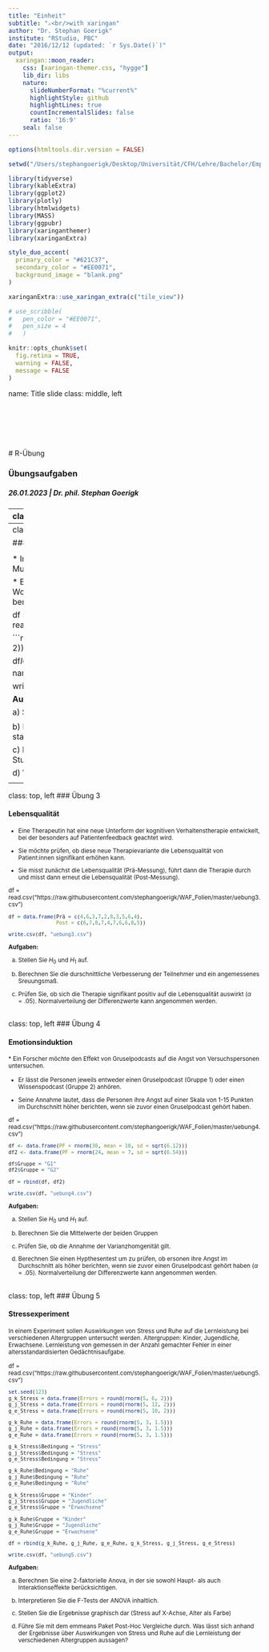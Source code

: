 ```yaml
---
title: "Einheit"
subtitle: "⚔<br/>with xaringan"
author: "Dr. Stephan Goerigk"
institute: "RStudio, PBC"
date: "2016/12/12 (updated: `r Sys.Date()`)"
output:
  xaringan::moon_reader:
    css: [xaringan-themer.css, "hygge"]
    lib_dir: libs
    nature:
      slideNumberFormat: "%current%"
      highlightStyle: github
      highlightLines: true
      countIncrementalSlides: false
      ratio: '16:9'
    seal: false
---
```


```r
options(htmltools.dir.version = FALSE)

setwd("/Users/stephangoerigk/Desktop/Universität/CFH/Lehre/Bachelor/Empirisch-wissenschaftliches Arbeiten/VO_Wissenschaftliches Arbeiten und Forschungsmethoden/WAF_Folien/")

library(tidyverse)
library(kableExtra)
library(ggplot2)
library(plotly)
library(htmlwidgets)
library(MASS)
library(ggpubr)
library(xaringanthemer)
library(xaringanExtra)

style_duo_accent(
  primary_color = "#621C37",
  secondary_color = "#EE0071",
  background_image = "blank.png"
)

xaringanExtra::use_xaringan_extra(c("tile_view"))

# use_scribble(
#   pen_color = "#EE0071",
#   pen_size = 4
#   )

knitr::opts_chunk$set(
  fig.retina = TRUE,
  warning = FALSE,
  message = FALSE
)
```

name: Title slide
class: middle, left
<br><br><br><br><br><br><br>
# R-Übung

### Übungsaufgaben
##### 26.01.2023 | Dr. phil. Stephan Goerigk

---
class: top, left
### Übung 1

#### Bundesjugendspiele

<small>

* Für die Auswertung der diesjährigen Bundesjugendspiele soll geprüft werden, ob die Leistung im Speerwurf mit der im Weitsprung zusammenhängt.

* Es wurde eine Stichprobe von 12 Schülern der 11. Klasse in beiden Disziplinen geprüft. Die Platzierung im Wettkampf wurde jeweils in einer tabelle eingetragen:

df = read.csv("https://raw.githubusercontent.com/stephangoerigk/WAF_Folien/master/uebung1.csv")


```r
set.seed(123)
N = 12
df = data.frame(ID = c(paste0(rep(1:N))),
                Schlaf = c(3,7,8,4,12,2,6,5,11,10,1,9)
)

df$Konzentration = c(1,4,8,5,10,2,9,6,11,12,3,7)
df$Konzentration = round(df$Konzentration)
names(df) = c("Schüler:in", "Rangplatz Frauen", "Rangplatz Männer")
df$`Rangplatz Männer`[df$`Rangplatz Männer` > 10] = 10
df$`Rangplatz Männer`[df$`Rangplatz Männer` < 1] = 1
df$`Rangplatz Frauen`[df$`Rangplatz Frauen` > 10] = 10
df$`Rangplatz Frauen`[df$`Rangplatz Frauen` < 1] = 1

df[, "Differenz (d)"] = df$`Rangplatz Frauen` - df$`Rangplatz Männer` 
names(df) = c("Schüler:in", "Rang Speerwurf (X)", "Rang Weitsprung (Y)", "Differenz (d)")

df2 = df
df = as.data.frame(df)
#rownames(df) = NULL

write.csv(df, "uebung1.csv")
```

**Aufgaben:**

a) Stellen Sie den Zusammenhang zwischen den Variablen graphisch dar.

b) Stellen Sie das Hypothesenpaar aus $H_{0}$ und $H_{1}$ auf.

c) Prüfen Sie mit einem angemessenen Korrelationsverfahren, ob es einen signifikanten statistischen Zusammenhang zwischen den Variablen gibt $(\alpha=.05)$. 

</small>

---
class: top, left
### Übung 2

#### Klassische Musik

<small>

* In einer Studie soll geprüft werden, ob die Anzahl an Stunden die Kinder pro Woche klassische Musik hören positiv mit deren Intelligenz zusammenhängt.

* Es wurde eine Gruppe von 13 Kindern über ihren klassischen Musikkonsum (in Stunden pro Woche) befragt, danach wurde ein Intelligenztest absolviert und der Intelligenzquotient (IQ) berechnet.

df = read.csv("https://raw.githubusercontent.com/stephangoerigk/WAF_Folien/master/uebung2.csv")

```r
set.seed(123)
N = 13
df = data.frame(ID = c(paste0(rep(1:N))),
                Musik = round(c(rnorm(N, 8, 2)))
)

df$IQ = faux::rnorm_pre(df$Musik, mu = 100, sd = 15, r = 0.1, empirical = T)
df$IQ = round(df$IQ)
names(df) = c("ID", "Musik", "IQ")

write.csv(df, "uebung2.csv")
```

**Aufgaben:**

a) Stellen Sie das Hypothesenpaar aus $H_{0}$ und $H_{1}$ auf.

b) Prüfen Sie mittels einem angemessenen Korrelationsverfahren, ob es einen signifikanten statistischen Zusammenhang zwischen den Variablen gibt $(\alpha=.05)$. 

c) Berechnen Sie, wie viele IQ Punkte ein Kind im Schnitt zusätzlich hätte, wenn es eine weitere Stunde klassische Musik hört.

d) Wie viele IQ Punkte hätte ein Kind, wenn es 0h klassische Musik hört?

</small>

---
class: top, left
### Übung 3

#### Lebensqualität
<small>

* Eine Therapeutin hat eine neue Unterform der kognitiven Verhaltenstherapie entwickelt, bei der besonders auf Patientenfeedback geachtet wird.

* Sie möchte prüfen, ob diese neue Therapievariante die Lebensqualität von Patient:innen signifikant erhöhen kann.

* Sie misst zunächst die Lebensqualität (Prä-Messung), führt dann die Therapie durch und misst dann erneut die Lebensqualität (Post-Messung).

df = read.csv("https://raw.githubusercontent.com/stephangoerigk/WAF_Folien/master/uebung3.csv")

```r
df = data.frame(Prä = c(4,6,3,7,2,8,3,5,6,4),
                Post = c(6,7,8,7,4,7,6,6,8,5))

write.csv(df, "uebung3.csv")
```

**Aufgaben:**

a) Stellen Sie $H_{0}$ und $H_{1}$ auf.

b) Berechnen Sie die durschnittliche Verbesserung der Teilnehmer und ein angemessenes Sreuungsmaß.

c) Prüfen Sie, ob sich die Therapie signifikant positiv auf die Lebensqualität auswirkt $(\alpha=.05)$. Normalverteilung der Differenzwerte kann angenommen werden.

</small>
---
class: top, left
### Übung 4

#### Emotionsinduktion

<small>
* Ein Forscher möchte den Effekt von Gruselpodcasts auf die Angst von Versuchspersonen untersuchen.

* Er lässt die Personen jeweils entweder einen Gruselpodcast (Gruppe 1) oder einen Wissenspodcast (Gruppe 2) anhören.

* Seine Annahme lautet, dass die Personen ihre Angst auf einer Skala von 1-15 Punkten im Durchschnitt höher berichten, wenn sie zuvor einen Gruselpodcast gehört haben.

df = read.csv("https://raw.githubusercontent.com/stephangoerigk/WAF_Folien/master/uebung4.csv")

```r
df <- data.frame(PF = rnorm(30, mean = 10, sd = sqrt(6.12)))
df2 <- data.frame(PF = rnorm(24, mean = 7, sd = sqrt(6.54)))

df$Gruppe = "G1"
df2$Gruppe = "G2"

df = rbind(df, df2)

write.csv(df, "uebung4.csv")
```

**Aufgaben:**

a) Stellen Sie $H_{0}$ und $H_{1}$ auf.

b) Berechnen Sie die Mittelwerte der beiden Gruppen

c) Prüfen Sie, ob die Annahme der Varianzhomgenität gilt.

d) Berechnen Sie einen Hypthesentest um zu prüfen, ob ersonen ihre Angst im Durchschnitt als höher berichten, wenn sie zuvor einen Gruselpodcast gehört haben $(\alpha=.05)$. Normalverteilung der Differenzwerte kann angenommen werden.

</small>
---
class: top, left
### Übung 5

#### Stressexperiment
<small>
In einem Experiment sollen Auswirkungen von Stress und Ruhe auf die Lernleistung bei verschiedenen Altergruppen untersucht werden. Altergruppen: Kinder, Jugendliche, Erwachsene. Lernleistung von gemessen in der Anzahl gemachter Fehler in einer altersstandardisierten Gedächtnisaufgabe.

df = read.csv("https://raw.githubusercontent.com/stephangoerigk/WAF_Folien/master/uebung5.csv")

```r
set.seed(123)
g_k_Stress = data.frame(Errors = round(rnorm(5, 6, 2)))
g_j_Stress = data.frame(Errors = round(rnorm(5, 12, 2)))
g_e_Stress = data.frame(Errors = round(rnorm(5, 10, 2)))

g_k_Ruhe = data.frame(Errors = round(rnorm(5, 3, 1.5)))
g_j_Ruhe = data.frame(Errors = round(rnorm(5, 3, 1.5)))
g_e_Ruhe = data.frame(Errors = round(rnorm(5, 3, 1.5)))

g_k_Stress$Bedingung = "Stress"
g_j_Stress$Bedingung = "Stress"
g_e_Stress$Bedingung = "Stress"

g_k_Ruhe$Bedingung = "Ruhe"
g_j_Ruhe$Bedingung = "Ruhe"
g_e_Ruhe$Bedingung = "Ruhe"

g_k_Stress$Gruppe = "Kinder"
g_j_Stress$Gruppe = "Jugendliche"
g_e_Stress$Gruppe = "Erwachsene"

g_k_Ruhe$Gruppe = "Kinder"
g_j_Ruhe$Gruppe = "Jugendliche"
g_e_Ruhe$Gruppe = "Erwachsene"

df = rbind(g_k_Ruhe, g_j_Ruhe, g_e_Ruhe, g_k_Stress, g_j_Stress, g_e_Stress)

write.csv(df, "uebung5.csv")
```

**Aufgaben:**

a) Berechnen Sie eine 2-faktorielle Anova, in der sie sowohl Haupt- als auch Interaktionseffekte berücksichtigen.

b) Interpretieren Sie die F-Tests der ANOVA inhaltlich.

c) Stellen Sie die Ergebnisse graphisch dar (Stress auf X-Achse, Alter als Farbe)

d) Führe Sie mit dem emmeans Paket Post-Hoc Vergleiche durch. Was lässt sich anhand der Ergebnisse über Auswirkungen von Stress und Ruhe auf die Lernleistung der verschiedenen Altergruppen aussagen?

</small>


